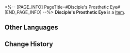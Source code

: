 <%-- [PAGE_INFO]
PageTitle=#Disciple's Prosthetic Eye#
[END_PAGE_INFO] --%>
{{Item Infobox
|id          = 61131
|image       = Item Disciple's Prosthetic Eye.png
|type        = 
|invCategory = Relics
|rarity      = 5
|effect      = 
|description = An ingenium eye that once belonged to someone. After being expelled from its owner's body, it is now completely useless.
|source1     = [[Cavern of Corrosion: Alchemy Commission]]
}}
'''Disciple's Prosthetic Eye''' is a [[Item]].

==Other Languages==
{{Other Languages
|en   = Disciple's Prosthetic Eye
|zhs  = 莳者的复明义眼
|zht  = 蒔者的復明義眼
|ja   = 蒔者の光をもたらす義眼
|ko   = 제자에게 빛을 가져다준 의안
|es   = Ojo prostético de la discípula
|fr   = Prothèse oculaire de Disciple
|ru   = Искусственный глаз ученика
|th   = Disciple's Prosthetic Eye
|vi   = Mắt Giả Phục Minh Của Môn Đồ
|de   = Augenprothese der Jüngerin
|id   = Disciple's Prosthetic Eye
|pt   = Olho Protético da Discípula
}}

==Change History==
{{Change History|1.2}}